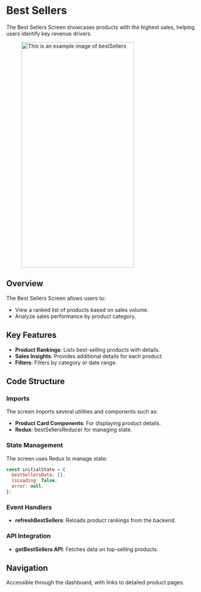 
# Best Sellers

The Best Sellers Screen showcases products with the highest sales, helping users identify key revenue drivers.

<figure> <img src="/img/inventory/bestSellers.png" alt="This is an example image  of bestSellers" width="300" height="600" /></figure>

## Overview

The Best Sellers Screen allows users to:

- View a ranked list of products based on sales volume.
- Analyze sales performance by product category.

## Key Features

- **Product Rankings**:  Lists best-selling products with details.
- **Sales Insights**: Provides additional details for each product.
- **Filters**: Filters by category or date range.

## Code Structure

### Imports

The screen imports several utilities and components such as:

- **Product Card Components**: For displaying product details.
- **Redux**: bestSellersReducer for managing state.

### State Management

The screen uses Redux to manage state:

```javascript
const initialState = {
  bestSellersData: [],
  isLoading: false,
  error: null,
};
```
### Event Handlers

- **refreshBestSellers**: Reloads product rankings from the backend.

### API Integration

- **getBestSellers API**: Fetches data on top-selling products.

## Navigation

Accessible through the dashboard, with links to detailed product pages.







